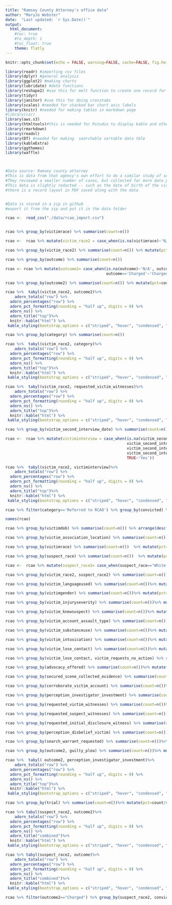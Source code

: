 ```yaml
---
title: "Ramsey County Attorney's office data"
author: "MaryJo Webster"
date:  "Last updated: `r Sys.Date()`"
output:
  html_document: 
    #toc: true
    #to_depth: 1
    #toc_float: true
    theme: flatly
---
```


```r
knitr::opts_chunk$set(echo = FALSE, warning=FALSE, cache=FALSE, fig.height = 3, fig.width = 8)
```

```r
library(readr) #importing csv files
library(dplyr) #general analysis 
library(ggplot2) #making charts
library(lubridate) #date functions
library(reshape2) #use this for melt function to create one record for each team
library(tidyr)
library(janitor) #use this for doing crosstabs
library(scales) #needed for stacked bar chart axis labels
library(knitr) #needed for making tables in markdown page
#library(car)
library(aws.s3)
library(htmltools)#this is needed for Rstudio to display kable and other html code
library(rmarkdown)
library(readxl)
library(DT) #needed for making  searchable sortable data tble
library(kableExtra)
library(ggthemes)
library(waffle)



#Data source: Ramsey county attorney
#This is data from that agency's own effort to do a similar study of sex assault cases
#They reviewed a smaller number of cases, but collected far more data points
#This data is slightly redacted -- such as the date of birth of the victim
#there is a record layout in PDF saved along with the data


#Data is stored in a zip in github
#export it from the zip and put it in the data folder

rcao <-  read_csv("./data/rcao_import.csv")



```
```r
rcao %>% group_by(victimrace) %>% summarise(count=n())
```

```r
rcao <-  rcao %>% mutate(victim_race2 = case_when(is.na(victimrace)~'N/A', victimrace=='White or Caucasian'~'White', TRUE~'Person of color'))
```

```r
rcao %>% group_by(victim_race2) %>% summarise(count=n()) %>% mutate(pct=count/sum(count))
```

```r
rcao %>% group_by(outcome) %>% summarise(count=n())
```

```r
rcao <- rcao %>% mutate(outcome2= case_when(is.na(outcome)~'N/A', outcome=='Declined, Declined' | outcome=='Declined'~'Declined', 
                                            outcome=='Charged'~'Charged', outcome=='Not Referred'~'Not Referred',TRUE~'Other'))
```

```r
rcao %>% group_by(outcome2) %>% summarise(count=n()) %>% mutate(pct=count/sum(count))
```

```r
rcao %>%  tabyl(victim_race2, outcome2)%>%
    adorn_totals("row") %>%
  adorn_percentages("row") %>%
  adorn_pct_formatting(rounding = "half up", digits = 0) %>%
  adorn_ns() %>%
  adorn_title("top")%>%
  knitr::kable("html") %>% 
 kable_styling(bootstrap_options = c("striped", "hover", "condensed", "responsive"), full_width = F, position="left")
```


```r
rcao %>% group_by(category) %>% summarise(count=n())
```

```r
rcao %>%  tabyl(victim_race2, category)%>%
    adorn_totals("row") %>%
  adorn_percentages("row") %>%
  adorn_pct_formatting(rounding = "half up", digits = 0) %>%
  adorn_ns() %>%
  adorn_title("top")%>%
  knitr::kable("html") %>% 
 kable_styling(bootstrap_options = c("striped", "hover", "condensed", "responsive"), full_width = F, position="left")
```


```r
rcao %>%  tabyl(victim_race2, requested_victim_witnesses)%>%
    adorn_totals("row") %>%
  adorn_percentages("row") %>%
  adorn_pct_formatting(rounding = "half up", digits = 0) %>%
  adorn_ns() %>%
  adorn_title("top")%>%
  knitr::kable("html") %>% 
 kable_styling(bootstrap_options = c("striped", "hover", "condensed", "responsive"), full_width = F, position="left")
```


```r
rcao %>% group_by(victim_second_interview_date) %>% summarise(count=n())
```

```r
rcao <-  rcao %>% mutate(victiminterview = case_when(is.na(victim_second_interview_date)~'No', 
                                                     victim_second_interview_date=='n/a (refused to leave cell)'~'No',
                                                     victim_second_interview_date=='first tried 6/25/2014'~'No',
                                                     victim_second_interview_date=='n/a' | victim_second_interview_date=='unk'~'Unknown',
                                                     TRUE~'Yes'))
```
```r
rcao %>%  tabyl(victim_race2, victiminterview)%>%
    adorn_totals("row") %>%
  adorn_percentages("row") %>%
  adorn_pct_formatting(rounding = "half up", digits = 0) %>%
  adorn_ns() %>%
  adorn_title("top")%>%
  knitr::kable("html") %>% 
 kable_styling(bootstrap_options = c("striped", "hover", "condensed", "responsive"), full_width = F, position="left")
```
```r
rcao %>% filter(category=='Referred to RCAO') %>% group_by(convicted) %>% summarise(count=n())

names(rcao)
```


```r
rcao %>% group_by(victimdob) %>% summarise(count=n()) %>% arrange(desc(count))
```



```r
rcao %>% group_by(victim_association_location) %>% summarise(count=n())  %>% mutate(pct=count/sum(count))%>% arrange(desc(pct))
```

```r
rcao %>% group_by(victimrace) %>% summarise(count=n())  %>% mutate(pct=count/sum(count))%>% arrange(desc(pct))
```

```r
rcao %>% group_by(suspect_race) %>% summarise(count=n())  %>% mutate(pct=count/sum(count))%>% arrange(desc(pct))
```


```r
rcao <-  rcao %>% mutate(suspect_race2= case_when(suspect_race=="White or Caucasian"~"White", is.na(suspect_race)~"Unknown", TRUE~"Person of color"))

rcao %>% group_by(victim_race2, suspect_race2) %>% summarise(count=n())  %>% mutate(pct=count/sum(count))%>% arrange(desc(pct))
```


```r
rcao %>% group_by(victim_languageused) %>% summarise(count=n())%>% mutate(pct=count/sum(count))%>% arrange(desc(pct))
```


```r
rcao %>% group_by(victimgender) %>% summarise(count=n())%>% mutate(pct=count/sum(count))%>% arrange(desc(pct))
```

```r
rcao %>% group_by(victim_injuryseverity) %>% summarise(count=n())%>% mutate(pct=count/sum(count))%>% arrange(desc(pct))
```

```r
rcao %>% group_by(victim_knewsuspect) %>% summarise(count=n())%>% mutate(pct=count/sum(count))%>% arrange(desc(pct))
```

```r
rcao %>% group_by(victim_account_assault_type) %>% summarise(count=n())%>% mutate(pct=count/sum(count))%>% arrange(desc(pct))
```

```r
rcao %>% group_by(victim_substanceuse) %>% summarise(count=n())%>% mutate(pct=count/sum(count))%>% arrange(desc(pct))
```

```r
rcao %>% group_by(victim_intoxication) %>% summarise(count=n())%>% mutate(pct=count/sum(count))%>% arrange(desc(pct))
```


```r
rcao %>% group_by(victim_lose_contact) %>% summarise(count=n())%>% mutate(pct=count/sum(count))%>% arrange(desc(pct))
```

```r
rcao %>% group_by(victim_lose_contact, victim_requests_no_action) %>% summarise(count=n())%>% mutate(pct=count/sum(count))%>% arrange(desc(pct))
```


```r
rcao %>% group_by(advocacy_offered) %>% summarise(count=n())%>% mutate(pct=count/sum(count))%>% arrange(desc(pct))
```



```r
rcao %>% group_by(secured_scene_collected_evidence) %>% summarise(count=n())%>% mutate(pct=count/sum(count))%>% arrange(desc(pct))
```

```r
rcao %>% group_by(corroborate_victim_account) %>% summarise(count=n())%>% mutate(pct=count/sum(count))%>% arrange(desc(pct))
```

```r
rcao %>% group_by(perception_investigator_investment) %>% summarise(count=n())%>% mutate(pct=count/sum(count))%>% arrange(desc(pct))
```

```r
rcao %>% group_by(requested_victim_witnesses) %>% summarise(count=n())%>% mutate(pct=count/sum(count))%>% arrange(desc(pct))
```

```r
rcao %>% group_by(requested_suspect_witnesses) %>% summarise(count=n())%>% mutate(pct=count/sum(count))%>% arrange(desc(pct))
```

```r
rcao %>% group_by(requested_initial_disclosure_witness) %>% summarise(count=n())%>% mutate(pct=count/sum(count))%>% arrange(desc(pct))
```

```r
rcao %>% group_by(perception_disbelief_victim) %>% summarise(count=n())%>% mutate(pct=count/sum(count))%>% arrange(desc(pct))
```

```r
rcao %>% group_by(search_warrant_requested) %>% summarise(count=n())%>% mutate(pct=count/sum(count))%>% arrange(desc(pct))
```

```r
rcao %>% group_by(outcome2, guilty_plea) %>% summarise(count=n())%>% mutate(pct=count/sum(count))%>% arrange(desc(pct))
```


```r
rcao %>%  tabyl( outcome2, perception_investigator_investment)%>%
    adorn_totals("row") %>%
  adorn_percentages("row") %>%
  adorn_pct_formatting(rounding = "half up", digits = 0) %>%
  adorn_ns() %>%
  adorn_title("top")%>%
  knitr::kable("html") %>% 
 kable_styling(bootstrap_options = c("striped", "hover", "condensed", "responsive"), full_width = F, position="left")
```



```r
rcao %>% group_by(trial) %>% summarise(count=n())%>% mutate(pct=count/sum(count))%>% arrange(desc(pct))
```


```r
rcao %>% tabyl(suspect_race2, outcome2)%>%
    adorn_totals("row") %>%
  adorn_percentages("row") %>%
  adorn_pct_formatting(rounding = "half up", digits = 0) %>%
  adorn_ns() %>%
  adorn_title("combined")%>%
  knitr::kable("html") %>% 
 kable_styling(bootstrap_options = c("striped", "hover", "condensed", "responsive"), full_width = F, position="left")
```

```r
rcao %>% tabyl(suspect_race2, outcome)%>%
    adorn_totals("row") %>%
  adorn_percentages("row") %>%
  adorn_pct_formatting(rounding = "half up", digits = 0) %>%
  adorn_ns() %>%
  adorn_title("combined")%>%
  knitr::kable("html") %>% 
 kable_styling(bootstrap_options = c("striped", "hover", "condensed", "responsive"), full_width = F, position="left")
```

```r
rcao %>% filter(outcome2=="Charged") %>% group_by(suspect_race2, convicted) %>% summarise(count=n())
```

